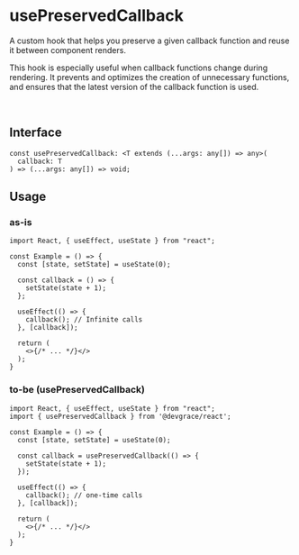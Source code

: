 # usePreservedCallback

A custom hook that helps you preserve a given callback function and reuse it between component renders. 

This hook is especially useful when callback functions change during rendering. It prevents and optimizes the creation of unnecessary functions, and ensures that the latest version of the callback function is used.

<br />

## Interface
```tsx
const usePreservedCallback: <T extends (...args: any[]) => any>(
  callback: T
) => (...args: any[]) => void;
```

## Usage
### as-is
```tsx
import React, { useEffect, useState } from "react";

const Example = () => {
  const [state, setState] = useState(0);

  const callback = () => {
    setState(state + 1);
  };

  useEffect(() => {
    callback(); // Infinite calls 
  }, [callback]);

  return (
    <>{/* ... */}</>
  );
}
```

### to-be (usePreservedCallback)
```tsx
import React, { useEffect, useState } from "react";
import { usePreservedCallback } from '@devgrace/react';

const Example = () => {
  const [state, setState] = useState(0);

  const callback = usePreservedCallback(() => {
    setState(state + 1);
  });

  useEffect(() => {
    callback(); // one-time calls 
  }, [callback]);

  return (
    <>{/* ... */}</>
  );
}
```